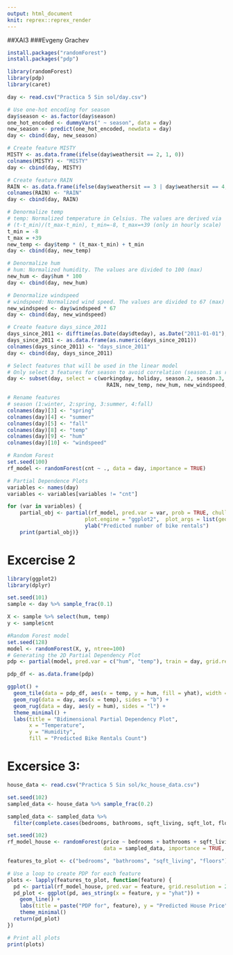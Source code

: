 ```yaml
---
output: html_document
knit: reprex::reprex_render
---
```


##XAI3
###Evgeny Grachev

```r
install.packages("randomForest")
install.packages("pdp")

library(randomForest)
library(pdp)
library(caret)

```

```r
day <- read.csv("Practica 5 Sin sol/day.csv")

# Use one-hot encoding for season
day$season <- as.factor(day$season)
one_hot_encoded <- dummyVars(" ~ season", data = day)
new_season <- predict(one_hot_encoded, newdata = day)
day <- cbind(day, new_season)

# Create feature MISTY
MISTY <- as.data.frame(ifelse(day$weathersit == 2, 1, 0))
colnames(MISTY) <- "MISTY"
day <- cbind(day, MISTY)

# Create feature RAIN
RAIN <- as.data.frame(ifelse(day$weathersit == 3 | day$weathersit == 4, 1, 0))
colnames(RAIN) <- "RAIN"
day <- cbind(day, RAIN)

# Denormalize temp
# temp: Normalized temperature in Celsius. The values are derived via
# (t-t_min)/(t_max-t_min), t_min=-8, t_max=+39 (only in hourly scale)
t_min = -8
t_max = +39
new_temp <- day$temp * (t_max-t_min) + t_min
day <- cbind(day, new_temp)

# Denormalize hum
# hum: Normalized humidity. The values are divided to 100 (max)
new_hum <- day$hum * 100
day <- cbind(day, new_hum)

# Denormalize windspeed
# windspeed: Normalized wind speed. The values are divided to 67 (max)
new_windspeed <- day$windspeed * 67
day <- cbind(day, new_windspeed)

# Create feature days_since_2011
days_since_2011 <- difftime(as.Date(day$dteday), as.Date("2011-01-01"), units = "days")
days_since_2011 <- as.data.frame(as.numeric(days_since_2011))
colnames(days_since_2011) <- "days_since_2011"
day <- cbind(day, days_since_2011)

# Select features that will be used in the linear model
# Only select 3 features for season to avoid correlation (season.1 as reference)
day <- subset(day, select = c(workingday, holiday, season.2, season.3, season.4, MISTY, 
                                RAIN, new_temp, new_hum, new_windspeed, days_since_2011, cnt))

# Rename features
# season (1:winter, 2:spring, 3:summer, 4:fall)
colnames(day)[3] <- "spring"
colnames(day)[4] <- "summer"
colnames(day)[5] <- "fall"
colnames(day)[8] <- "temp"
colnames(day)[9] <- "hum"
colnames(day)[10] <- "windspeed"

```

```r

# Random Forest
set.seed(100)
rf_model <- randomForest(cnt ~ ., data = day, importance = TRUE)

# Partial Dependence Plots 
variables <- names(day)
variables <- variables[variables != "cnt"] 

for (var in variables) {
    partial_obj <- partial(rf_model, pred.var = var, prob = TRUE, chull = TRUE, progress = TRUE, plot = TRUE, rug = TRUE, 
                         plot.engine = "ggplot2",  plot_args = list(geom = c("line", "density"))) + xlab(var) + 
                         ylab("Predicted number of bike rentals")
    print(partial_obj)}

```
# Excercise 2

```r

library(ggplot2)
library(dplyr)

set.seed(101)
sample <- day %>% sample_frac(0.1)

X <- sample %>% select(hum, temp)
y <- sample$cnt

#Random Forest model
set.seed(128)
model <- randomForest(X, y, ntree=100)
# Generating the 2D Partial Dependency Plot
pdp <- partial(model, pred.var = c("hum", "temp"), train = day, grid.resolution = 20)

pdp_df <- as.data.frame(pdp)

ggplot() +
  geom_tile(data = pdp_df, aes(x = temp, y = hum, fill = yhat), width = 5, height = 10) +
  geom_rug(data = day, aes(x = temp), sides = "b") +
  geom_rug(data = day, aes(y = hum), sides = "l") + 
  theme_minimal() +
  labs(title = "Bidimensional Partial Dependency Plot", 
       x = "Temperature",
       y = "Humidity", 
       fill = "Predicted Bike Rentals Count")

```
# Excersice 3:


```r

house_data <- read.csv("Practica 5 Sin sol/kc_house_data.csv")

set.seed(102)
sampled_data <- house_data %>% sample_frac(0.2)

sampled_data <- sampled_data %>% 
  filter(complete.cases(bedrooms, bathrooms, sqft_living, sqft_lot, floors, yr_built))

```


```r

set.seed(102)
rf_model_house <- randomForest(price ~ bedrooms + bathrooms + sqft_living + sqft_lot + floors + yr_built,
                               data = sampled_data, importance = TRUE, na.action = na.omit)

features_to_plot <- c("bedrooms", "bathrooms", "sqft_living", "floors")

# Use a loop to create PDP for each feature
plots <- lapply(features_to_plot, function(feature) {
  pd <- partial(rf_model_house, pred.var = feature, grid.resolution = 20)
  pd_plot <- ggplot(pd, aes_string(x = feature, y = "yhat")) +
    geom_line() +
    labs(title = paste("PDP for", feature), y = "Predicted House Price") +
    theme_minimal()
  return(pd_plot)
})

# Print all plots
print(plots)


```
